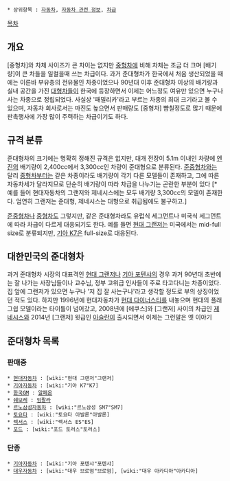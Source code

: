  * 상위항목 : [[자동차]], [[자동차 관련 정보]], [[차급]]

[[목차]]
== 개요 ==
[중형차]와 차체 사이즈가 큰 차이는 없지만  [[중형차]]에 비해 차체는 조금 더 크며 [배기량]이 큰 차들을 일컬을때 쓰는 차급이다. 과거 준대형차가 한국에서 처음 생산되었을 때에는 이른바 부유층의 전유물인 차종이었으나 90년대 이후 준대형차 이상의 배기량과 실내 공간을 가진 [[대형차]]들이 한국에 등장하면서 이제는 어느정도 여유만 있으면 누구나 사는 차종으로 정립되었다. 사실상 '패밀리카'라고 부르는 차종의 최대 크기라고 볼 수 있으며, 자동차 회사로서는 마진도 높으면서 판매량도 [중형차] 뺨칠정도로 많기 때문에 판촉행사에 가장 많이 주력하는 차급이기도 하다.

== 규격 분류 ==
준대형차의 크기에는 명확히 정해진 규격은 없지만, 대개 전장이 5.1m 이내인 차량에 [[엔진]]의 배기량이 2,400cc에서 3,300cc인 차량이 준대형으로 분류된다. [[준중형차]]와는 달리 [[중형차]]부터는 같은 차종이라도 배기량이 각기 다른 모델들이 존재하고, 그에 따른 자동차세가 달라지므로 단순히 배기량이 따라 차급을 나누기는 곤란한 부분이 있다 [* 예를 들어 현대자동차의 그랜저와 제네시스에는 모두 배기량 3,300cc의 모델이 존재한다. 엄연히 그랜저는 준대형, 제네시스는 대형으로 취급됨에도 불구하고.] 

[[준중형차]]나 [[중형차]]도 그렇지만, 같은 준대형차라도 유럽식 세그먼트나 미국식 세그먼트에 따라 차급이 다르게 대응되기도 한다. 예를 들면 [[현대 그랜저]]는 미국에서는 mid-full size로 분류되지만, [[기아 K7]]은 full-size로 대응된다.

== 대한민국의 준대형차 ==
과거 준대형차 시장의 대표격인 [[현대 그랜저]]나 [[기아 포텐샤]]의 경우 과거 90년대 초반에는 잘 나가는 사장님들이나 교수님, 정부 고위급 인사들이 주로 타고다니는 차종이었다. 집 앞에 그랜저가 있으면 누구나 '저 집 잘 사는구나'라고 생각할 정도로 부의 상징이었던 적도 있다. 하지만 1996년에 현대자동차가 [[현대 다이너스티]]를 내놓으며 현대의 플래그쉽 모델이라는 타이틀이 넘어갔고, 2008년에 [에쿠스]와 [그랜저] 사이의 차급인 [[현대 제네시스|제네시스]]와 2014년 [그랜저] 윗급인 [[현대 아슬란|아슬란]]이 출시되면서 이제는 그런말은 옛 이야기

== 준대형차 목록  ==
=== 판매중 ===
 * [[현대자동차]] : [wiki:"현대 그랜저"그랜저] 
 * [[기아자동차]] : [wiki:"기아 K7"K7]
 * [[한국GM]] : [[알페온]]
 * [[쉐보레]] : [[쉐보레 임팔라|임팔라]]
 * [[르노삼성자동차]] : [wiki:"르노삼성 SM7"SM7]
 * [[토요타]] : [wiki:"토요타 아발론"아발론]
 * [[렉서스]] : [wiki:"렉서스 ES"ES]
 * [[포드]] : [wiki:"포드 토러스"토러스]

=== 단종 ===
 * [[기아자동차]] : [wiki:"기아 포텐샤"포텐샤]
 * [[대우자동차]] : [wiki:"대우 브로엄"브로엄], [wiki:"대우 아카디아"아카디아]
